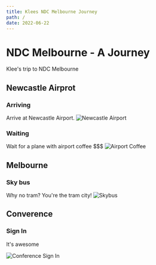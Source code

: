 ```yaml
---
title: Klees NDC Melbourne Journey
path: /
date: 2022-06-22
---
```


# NDC Melbourne - A Journey

Klee's trip to NDC Melbourne

## Newcastle Airprot

### Arriving

Arrive at Newcastle Airport.
![Newcastle Airport](airport.jpg)

### Waiting

Wait for a plane with airport coffee $$$
![Airport Coffee](airport-coffee.jpg)

## Melbourne

### Sky bus

Why no tram? You're the tram city!
![Skybus](skybus.jpg)

## Converence

### Sign In

It's awesome

![Conference Sign In](conference1.jpg)
